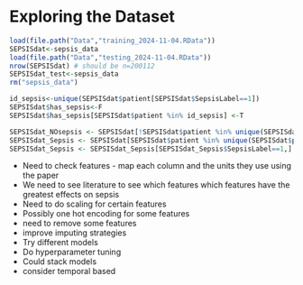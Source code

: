 # Exploring the Dataset 

```r
load(file.path("Data","training_2024-11-04.RData"))
SEPSISdat<-sepsis_data
load(file.path("Data","testing_2024-11-04.RData"))
nrow(SEPSISdat) # should be n=200112
SEPSISdat_test<-sepsis_data
rm("sepsis_data")
```


```r
id_sepsis<-unique(SEPSISdat$patient[SEPSISdat$SepsisLabel==1])
SEPSISdat$has_sepsis<-F
SEPSISdat$has_sepsis[SEPSISdat$patient %in% id_sepsis] <-T

SEPSISdat_NOsepsis <- SEPSISdat[!SEPSISdat$patient %in% unique(SEPSISdat$patient[SEPSISdat$SepsisLabel==1]),]
SEPSISdat_Sepsis <- SEPSISdat[SEPSISdat$patient %in% unique(SEPSISdat$patient[SEPSISdat$SepsisLabel==1]),]
SEPSISdat_Sepsis <- SEPSISdat_Sepsis[SEPSISdat_Sepsis$SepsisLabel==1,]
```

- Need to check features - map each column and the units they use using the paper
- We need to see literature to see which features which features have the greatest effects on sepsis 
- Need to do scaling for certain features 
- Possibly one hot encoding for some features 
- need to remove some features
- improve imputing strategies 
- Try different models 
- Do hyperparameter tuning 
- Could stack models 
- consider temporal based 
